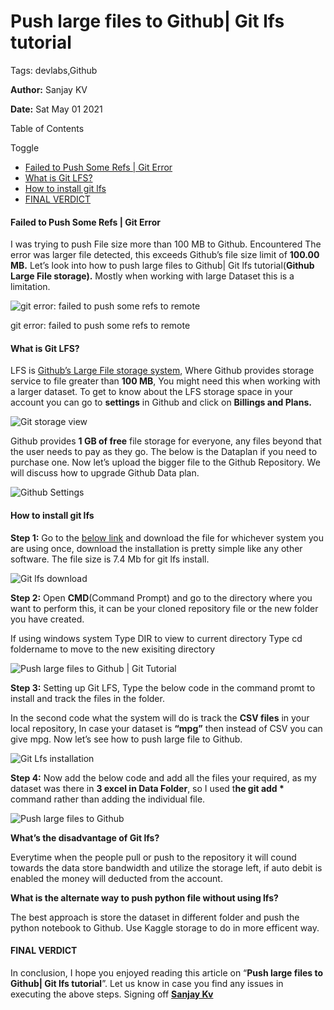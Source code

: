 # Push large files to Github| Git lfs tutorial

Tags: devlabs,Github

**Author:** Sanjay KV

**Date:** Sat May 01 2021

Table of Contents

Toggle

- [Failed to Push Some Refs | Git Error](#failed-to-push-some-refs--git-error)
- [What is Git LFS?](#what-is-git-lfs)
- [How to install git lfs](#how-to-install-git-lfs)
- [FINAL VERDICT](#final-verdict)

#### Failed to Push Some Refs | Git Error

I was trying to push File size more than 100 MB to Github. Encountered The error was larger file detected, this exceeds Github’s file size limit of **100.00 MB.** Let’s look into how to push large files to Github| Git lfs tutorial(**Github Large File storage).** Mostly when working with large Dataset this is a limitation.

![git error: failed to push some refs to remote](https://recodehive.com/wp-content/uploads/2021/04/image-104-1024x249.png)

git error: failed to push some refs to remote

#### What is Git LFS?

LFS is [Github’s Large File storage system](https://git-lfs.github.com/), Where Github provides storage service to file greater than **100 MB**, You might need this when working with a larger dataset. To get to know about the LFS storage space in your account you can go to **settings** in Github and click on **Billings and Plans.**

![Git storage view](https://recodehive.com/wp-content/uploads/2021/05/image.png)

Github provides **1 GB of free** file storage for everyone, any files beyond that the user needs to pay as they go. The below is the Dataplan if you need to purchase one. Now let’s upload the bigger file to the Github Repository. We will discuss how to upgrade Github Data plan.

![Github Settings](https://recodehive.com/wp-content/uploads/2021/04/image-103-1024x439.png)

#### How to install git lfs

**Step 1:** Go to the [below link](https://git-lfs.github.com/) and download the file for whichever system you are using once, download the installation is pretty simple like any other software. The file size is 7.4 Mb for git lfs install.

![Git lfs download](https://recodehive.com/wp-content/uploads/2021/04/image-96-1024x362.png)

**Step 2:** Open **CMD**(Command Prompt) and go to the directory where you want to perform this, it can be your cloned repository file or the new folder you have created.

If using windows system
Type DIR to view to current directory
Type cd foldername to move to the new exisiting directory

![Push large files to Github | Git Tutorial](https://recodehive.com/wp-content/uploads/2021/04/image-107-1024x336.png)

**Step 3:** Setting up Git LFS, Type the below code in the command promt to install and track the files in the folder.

In the second code what the system will do is track the **CSV files** in your local repository, In case your dataset is **“mpg”** then instead of CSV you can give mpg. Now let’s see how to push large file to Github.

![Git Lfs installation](https://recodehive.com/wp-content/uploads/2021/04/image-108.png)

**Step 4:** Now add the below code and add all the files your required, as my dataset was there in **3 excel in Data Folder**, so I used t**he git add \*** command rather than adding the individual file.

![Push large files to Github](https://recodehive.com/wp-content/uploads/2021/04/image-106-1024x393.png)

**What’s the disadvantage of Git lfs?**

Everytime when the people pull or push to the repository it will cound towards the data store bandwidth and utilize the storage left, if auto debit is enabled the money will deducted from the account.

**What is the alternate way to push python file without using lfs?**

The best approach is store the dataset in different folder and push the python notebook to Github. Use Kaggle storage to do in more efficent way.

#### FINAL VERDICT

In conclusion, I hope you enjoyed reading this article on “**Push large files to Github| Git lfs tutorial**”. Let us know in case you find any issues in executing the above steps. Signing off **[Sanjay Kv](https://recodehive.com/sanjay/)**
